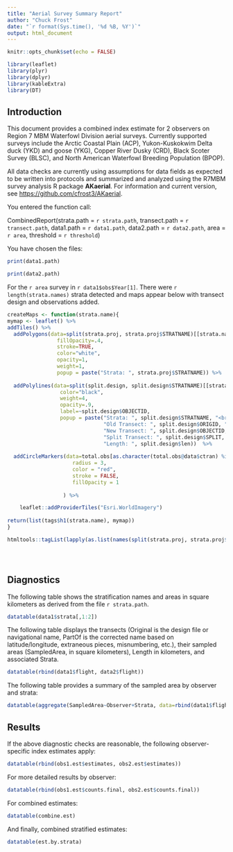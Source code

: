 ```yaml
---
title: "Aerial Survey Summary Report"
author: "Chuck Frost"
date: "`r format(Sys.time(), '%d %B, %Y')`"
output: html_document
---
```


```r

knitr::opts_chunk$set(echo = FALSE)

library(leaflet)
library(plyr)
library(dplyr)
library(kableExtra)
library(DT)

```

## Introduction

This document provides a combined index estimate for 2 observers on Region 7 MBM Waterfowl Division aerial surveys.  Currently supported surveys include the Arctic Coastal Plain (ACP), Yukon-Kuskokwim Delta duck (YKD) and goose (YKG), Copper River Dusky (CRD), Black Scoter Survey (BLSC), and North American Waterfowl Breeding Population (BPOP).

All data checks are currently using assumptions for data fields as expected to be written into protocols and summarized and analyzed using the R7MBM survey analysis R package **AKaerial**.  For information and current version, see <https://github.com/cfrost3/AKaerial>.

You entered the function call:

CombinedReport(strata.path = `r strata.path`, 
  transect.path = `r transect.path`, 
  data1.path = `r data1.path`,
  data2.path = `r data2.path`,
  area = `r area`,
  threshold = `r threshold`)

You have chosen the files:
```r

print(data1.path)

print(data2.path)

```

For the `r area` survey in `r data1$obs$Year[1]`. There were `r length(strata.names)` strata detected and maps appear below with transect design and observations added.  


```r
createMaps <- function(strata.name){
mymap <- leaflet() %>%
addTiles() %>%
  addPolygons(data=split(strata.proj, strata.proj$STRATNAME)[[strata.name]],
                fillOpacity=.4,
                stroke=TRUE,
                color="white",
                opacity=1,
                weight=1,
                popup = paste("Strata: ", strata.proj$STRATNAME)) %>%
  
  addPolylines(data=split(split.design, split.design$STRATNAME)[[strata.name]],
                 color="black",
                 weight=4,
                 opacity=.9,
                 label=~split.design$OBJECTID,
                 popup = paste("Strata: ", split.design$STRATNAME, "<br>",
                               "Old Transect: ", split.design$ORIGID, "<br>",
                               "New Transect: ", split.design$OBJECTID, "<br>",
                               "Split Transect: ", split.design$SPLIT, "<br>",
                               "Length: ", split.design$len))  %>%
  
  addCircleMarkers(data=total.obs[as.character(total.obs@data$ctran) %in% as.character(split(split.design, split.design$STRATNAME)[[strata.name]]$SPLIT),],
                     radius = 3,
                     color = "red",
                     stroke = FALSE,
                     fillOpacity = 1
                  
                  ) %>%

    leaflet::addProviderTiles("Esri.WorldImagery")
  
return(list(tags$h1(strata.name), mymap))
}

htmltools::tagList(lapply(as.list(names(split(strata.proj, strata.proj$STRATNAME))), function(x) createMaps(x) ))


   
```








## Diagnostics

The following table shows the stratification names and areas in square kilometers as derived from the file `r strata.path`. 

```r

datatable(data1$strata[,1:2])


```









The following table displays the transects (Original is the design file or navigational name, PartOf is the corrected name based on latitude/longitude, extraneous pieces, misnumbering, etc.), their sampled areas (SampledArea, in square kilometers), Length in kilometers, and associated Strata.  


```r

datatable(rbind(data1$flight, data2$flight))

```








The following table provides a summary of the sampled area by observer and strata:

```r

datatable(aggregate(SampledArea~Observer+Strata, data=rbind(data1$flight, data2$flight), FUN=sum))

```









## Results

If the above diagnostic checks are reasonable, the following observer-specific index estimates apply:

```r

datatable(rbind(obs1.est$estimates, obs2.est$estimates))

```





For more detailed results by observer:

```r

datatable(rbind(obs1.est$counts.final, obs2.est$counts.final))

```





For combined estimates:

```r

datatable(combine.est)

```





And finally, combined stratified estimates:

```r

datatable(est.by.strata)

```






